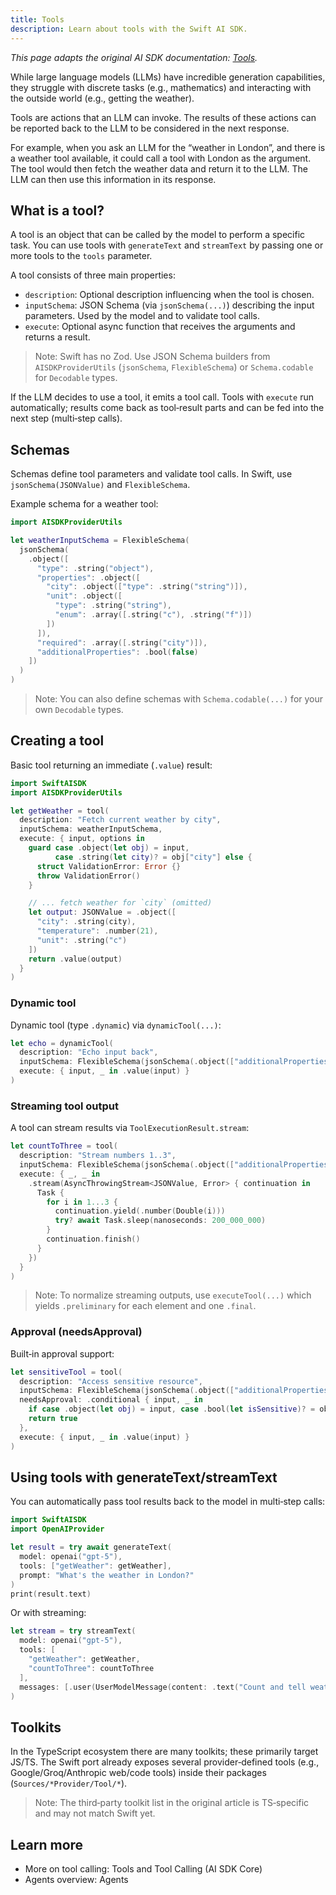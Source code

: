 ```yaml
---
title: Tools
description: Learn about tools with the Swift AI SDK.
---
```


_This page adapts the original AI SDK documentation: [Tools](https://ai-sdk.dev/docs/foundations/tools)._ 

While large language models (LLMs) have incredible generation capabilities, they struggle with discrete tasks (e.g., mathematics) and interacting with the outside world (e.g., getting the weather).

Tools are actions that an LLM can invoke. The results of these actions can be reported back to the LLM to be considered in the next response.

For example, when you ask an LLM for the “weather in London”, and there is a weather tool available, it could call a tool with London as the argument. The tool would then fetch the weather data and return it to the LLM. The LLM can then use this information in its response.

## What is a tool?

A tool is an object that can be called by the model to perform a specific task. You can use tools with `generateText` and `streamText` by passing one or more tools to the `tools` parameter.

A tool consists of three main properties:

- `description`: Optional description influencing when the tool is chosen.
- `inputSchema`: JSON Schema (via `jsonSchema(...)`) describing the input parameters. Used by the model and to validate tool calls.
- `execute`: Optional async function that receives the arguments and returns a result.

> Note: Swift has no Zod. Use JSON Schema builders from `AISDKProviderUtils` (`jsonSchema`, `FlexibleSchema`) or `Schema.codable` for `Decodable` types.

If the LLM decides to use a tool, it emits a tool call. Tools with `execute` run automatically; results come back as tool‑result parts and can be fed into the next step (multi‑step calls).

## Schemas

Schemas define tool parameters and validate tool calls. In Swift, use `jsonSchema(JSONValue)` and `FlexibleSchema`.

Example schema for a weather tool:

```swift
import AISDKProviderUtils

let weatherInputSchema = FlexibleSchema(
  jsonSchema(
    .object([
      "type": .string("object"),
      "properties": .object([
        "city": .object(["type": .string("string")]),
        "unit": .object([
          "type": .string("string"),
          "enum": .array([.string("c"), .string("f")])
        ])
      ]),
      "required": .array([.string("city")]),
      "additionalProperties": .bool(false)
    ])
  )
)
```

> Note: You can also define schemas with `Schema.codable(...)` for your own `Decodable` types.

## Creating a tool

Basic tool returning an immediate (`.value`) result:

```swift
import SwiftAISDK
import AISDKProviderUtils

let getWeather = tool(
  description: "Fetch current weather by city",
  inputSchema: weatherInputSchema,
  execute: { input, options in
    guard case .object(let obj) = input,
          case .string(let city)? = obj["city"] else {
      struct ValidationError: Error {}
      throw ValidationError()
    }

    // ... fetch weather for `city` (omitted)
    let output: JSONValue = .object([
      "city": .string(city),
      "temperature": .number(21),
      "unit": .string("c")
    ])
    return .value(output)
  }
)
```

### Dynamic tool

Dynamic tool (type `.dynamic`) via `dynamicTool(...)`:

```swift
let echo = dynamicTool(
  description: "Echo input back",
  inputSchema: FlexibleSchema(jsonSchema(.object(["additionalProperties": .bool(true)]))),
  execute: { input, _ in .value(input) }
)
```

### Streaming tool output

A tool can stream results via `ToolExecutionResult.stream`:

```swift
let countToThree = tool(
  description: "Stream numbers 1..3",
  inputSchema: FlexibleSchema(jsonSchema(.object(["additionalProperties": .bool(false)]))),
  execute: { _, _ in
    .stream(AsyncThrowingStream<JSONValue, Error> { continuation in
      Task {
        for i in 1...3 {
          continuation.yield(.number(Double(i)))
          try? await Task.sleep(nanoseconds: 200_000_000)
        }
        continuation.finish()
      }
    })
  }
)
```

> Note: To normalize streaming outputs, use `executeTool(...)` which yields `.preliminary` for each element and one `.final`.

### Approval (needsApproval)

Built‑in approval support:

```swift
let sensitiveTool = tool(
  description: "Access sensitive resource",
  inputSchema: FlexibleSchema(jsonSchema(.object(["additionalProperties": .bool(true)]))),
  needsApproval: .conditional { input, _ in
    if case .object(let obj) = input, case .bool(let isSensitive)? = obj["sensitive"] { return isSensitive }
    return true
  },
  execute: { input, _ in .value(input) }
)
```

## Using tools with generateText/streamText

You can automatically pass tool results back to the model in multi‑step calls:

```swift
import SwiftAISDK
import OpenAIProvider

let result = try await generateText(
  model: openai("gpt-5"),
  tools: ["getWeather": getWeather],
  prompt: "What's the weather in London?"
)
print(result.text)
```

Or with streaming:

```swift
let stream = try streamText(
  model: openai("gpt-5"),
  tools: [
    "getWeather": getWeather,
    "countToThree": countToThree
  ],
  messages: [.user(UserModelMessage(content: .text("Count and tell weather")))]
)
```

## Toolkits

In the TypeScript ecosystem there are many toolkits; these primarily target JS/TS. The Swift port already exposes several provider‑defined tools (e.g., Google/Groq/Anthropic web/code tools) inside their packages (`Sources/*Provider/Tool/*`).

> Note: The third‑party toolkit list in the original article is TS‑specific and may not match Swift yet.

## Learn more

- More on tool calling: Tools and Tool Calling (AI SDK Core)
- Agents overview: Agents
